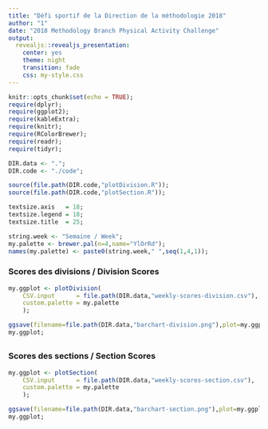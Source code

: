 ```yaml
---
title: "Défi sportif de la Direction de la méthodologie 2018"
author: "1"
date: "2018 Methodology Branch Physical Activity Challenge"
output:
  revealjs::revealjs_presentation:
    center: yes
    theme: night
    transition: fade
    css: my-style.css
---
```


```r
knitr::opts_chunk$set(echo = TRUE);
require(dplyr);
require(ggplot2);
require(kableExtra);
require(knitr);
require(RColorBrewer);
require(readr);
require(tidyr);

DIR.data <- ".";
DIR.code <- "./code";

source(file.path(DIR.code,"plotDivision.R"));
source(file.path(DIR.code,"plotSection.R"));

textsize.axis   = 18;
textsize.legend = 18;
textsize.title  = 25;

string.week <- "Semaine / Week";
my.palette <- brewer.pal(n=4,name="YlOrRd");
names(my.palette) <- paste0(string.week," ",seq(1,4,1));
```

<!-- division barchart -->
### Scores des divisions / Division Scores
```r
my.ggplot <- plotDivision(
    CSV.input      = file.path(DIR.data,"weekly-scores-division.csv"),
    custom.palette = my.palette
    );

ggsave(filename=file.path(DIR.data,"barchart-division.png"),plot=my.ggplot,device="png")
my.ggplot;
```

<!-- section barchart -->
----
### Scores des sections / Section Scores
```r
my.ggplot <- plotSection(
    CSV.input      = file.path(DIR.data,"weekly-scores-section.csv"),
    custom.palette = my.palette
    );

ggsave(filename=file.path(DIR.data,"barchart-section.png"),plot=my.ggplot,device="png")
my.ggplot;
```
